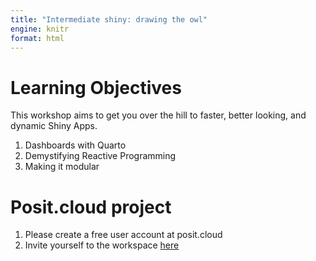 ```yaml
---
title: "Intermediate shiny: drawing the owl"
engine: knitr
format: html
---
```

# Learning Objectives

This workshop aims to get you over the hill to faster, better looking, and dynamic Shiny Apps.

1. Dashboards with Quarto
1. Demystifying Reactive Programming
1. Making it modular

# Posit.cloud project 

1. Please create a free user account at posit.cloud 
1. Invite yourself to the workspace [here](https://posit.cloud/spaces/525494/join?access_code=N0vloDrDMCVvlXLIhXHISNdrWjHe4SOlhPm_9abK)
